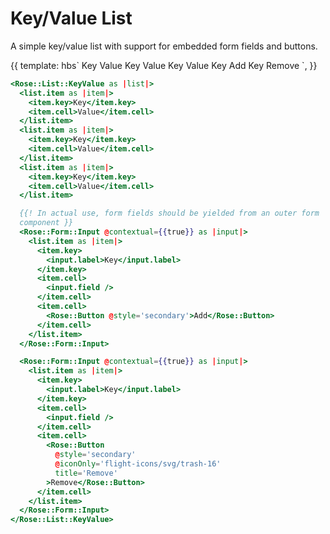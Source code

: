 
<Meta title="Rose/List/KeyValue" component="List/KeyValue" />

# Key/Value List

A simple key/value list with support for embedded form fields and buttons.

<Preview>
  <Story name="Basic Key/Value List" height="17rem">
    {{
      template: hbs`
      <Rose::List::KeyValue as |list|>
        <list.item as |item|>
          <item.key>Key</item.key>
          <item.cell>Value</item.cell>
        </list.item>
        <list.item as |item|>
          <item.key>Key</item.key>
          <item.cell>Value</item.cell>
        </list.item>
        <list.item as |item|>
          <item.key>Key</item.key>
          <item.cell>Value</item.cell>
        </list.item>
        <Rose::Form::Input @contextual={{true}} as |input|>
          <list.item as |item|>
            <item.key>
              <input.label>Key</input.label>
            </item.key>
            <item.cell>
              <input.field />
            </item.cell>
            <item.cell>
              <Rose::Button @style='secondary'>Add</Rose::Button>
            </item.cell>
          </list.item>
        </Rose::Form::Input>
        <Rose::Form::Input @contextual={{true}} as |input|>
          <list.item as |item|>
            <item.key>
              <input.label>Key</input.label>
            </item.key>
            <item.cell>
              <input.field />
            </item.cell>
            <item.cell>
              <Rose::Button
                @style='secondary'
                @iconOnly='flight-icons/svg/trash-16'
                title='Remove'
              >Remove</Rose::Button>
            </item.cell>
          </list.item>
        </Rose::Form::Input>
      </Rose::List::KeyValue>`,
    }}
  </Story>
</Preview>

```handlebars
<Rose::List::KeyValue as |list|>
  <list.item as |item|>
    <item.key>Key</item.key>
    <item.cell>Value</item.cell>
  </list.item>
  <list.item as |item|>
    <item.key>Key</item.key>
    <item.cell>Value</item.cell>
  </list.item>
  <list.item as |item|>
    <item.key>Key</item.key>
    <item.cell>Value</item.cell>
  </list.item>

  {{! In actual use, form fields should be yielded from an outer form
  component }}
  <Rose::Form::Input @contextual={{true}} as |input|>
    <list.item as |item|>
      <item.key>
        <input.label>Key</input.label>
      </item.key>
      <item.cell>
        <input.field />
      </item.cell>
      <item.cell>
        <Rose::Button @style='secondary'>Add</Rose::Button>
      </item.cell>
    </list.item>
  </Rose::Form::Input>

  <Rose::Form::Input @contextual={{true}} as |input|>
    <list.item as |item|>
      <item.key>
        <input.label>Key</input.label>
      </item.key>
      <item.cell>
        <input.field />
      </item.cell>
      <item.cell>
        <Rose::Button
          @style='secondary'
          @iconOnly='flight-icons/svg/trash-16'
          title='Remove'
        >Remove</Rose::Button>
      </item.cell>
    </list.item>
  </Rose::Form::Input>
</Rose::List::KeyValue>
```
